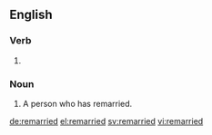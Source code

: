 ==English==

===Verb===
{{head|en}}

# {{en-past of|remarry}}

===Noun===
{{en-noun}}

# A person who has remarried.

[[de:remarried]]
[[el:remarried]]
[[sv:remarried]]
[[vi:remarried]]